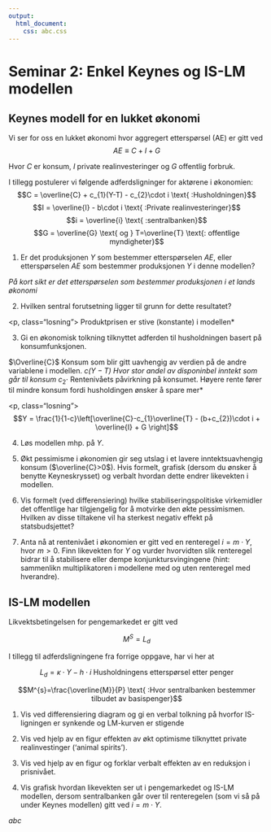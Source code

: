 ```yaml
---
output:
  html_document:
    css: abc.css
---
```


# Seminar 2: Enkel Keynes og IS-LM modellen
## Keynes modell for en lukket økonomi

Vi ser for oss en lukket økonomi hvor aggregert etterspørsel (AE) er gitt ved
$$AE\equiv C + I + G$$

Hvor $C$ er konsum, $I$ private realinvesteringer og
$G$ offentlig forbruk.

I tillegg postulerer vi følgende adferdsligninger for aktørene i økonomien:
$$C = \overline{C} + c_{1}(Y-T) - c_{2}\cdot i \text{ :Husholdningen}$$
$$I = \overline{I} - b\cdot i \text{ :Private realinvesteringer}$$
$$i = \overline{i} \text{ :sentralbanken}$$
$$G = \overline{G} \text{ og } T=\overline{T} \text{: offentlige myndigheter}$$ 


1. Er det produksjonen $Y$ som bestemmer etterspørselen $AE$, eller etterspørselen $AE$ som bestemmer produksjonen $Y$ i denne modellen?

*På kort sikt er det etterspørselen som bestemmer produksjonen i et lands økonomi*

2. Hvilken sentral forutsetning ligger til grunn for dette resultatet?

<p, class="losning">
Produktprisen er stive (konstante) i modellen*
</p>

3. Gi en økonomisk tolkning tilknyttet adferden til husholdningen basert på konsumfunksjonen.

$\Overline{C}$ Konsum som blir gitt uavhengig av verdien på de andre variablene i modellen.*
$c(Y-T)$ Hvor stor andel av disponinbel inntekt som går til konsum*
$c_{2}\cdot$ Rentenivåets påvirkning på konsumet. Høyere rente fører til mindre konsum fordi husholdingen ønsker å spare mer*

<p, class="losning">
$$Y = \frac{1}{1-c}\left[\overline{C}-c_{1}\overline{T} - (b+c_{2})\cdot i + \overline{I} + G  \right]$$
</p>

4. Løs modellen mhp. på $Y$.

5. Økt pessimisme i økonomien gir seg utslag i et lavere inntektsuavhengig konsum ($\overline{C}>0$). Hvis formelt, grafisk (dersom du ønsker å benytte Keyneskrysset) og verbalt hvordan dette endrer likevekten i modellen.

6. Vis formelt (ved differensiering) hvilke stabiliseringspolitiske virkemidler det offentlige har tilgjengelig for å motvirke den økte pessimismen. Hvilken av disse tiltakene vil ha sterkest negativ effekt på statsbudsjettet?

7. Anta nå at rentenivået i økonomien er gitt ved en renteregel  $i= m\cdot Y$,  hvor $m>0$. Finn likevekten for $Y$ og vurder hvorvidten slik renteregel bidrar til å stabilisere eller dempe konjunktursvingingene (hint: sammenlikn multiplikatoren i modellene med og uten renteregel med hverandre).

## IS-LM modellen

Likvektsbetingelsen for pengemarkedet er gitt ved

$$M^{S} = L_{d} $$

I tillegg til adferdsligningene fra forrige oppgave, har vi her at

$$L_{d} = \kappa\cdot Y - h\cdot i \text{ Husholdningens etterspørsel etter penger}$$


$$M^{s}=\frac{\overline{M}}{P} \text{ :Hvor sentralbanken bestemmer tilbudet av basispenger}$$

1. Vis ved differensiering  diagram og gi en verbal tolkning på hvorfor IS-ligningen er synkende og LM-kurven er stigende 

1. Vis ved hjelp av en figur effekten av økt optimisme tilknyttet private realinvestinger ('animal spirits').

1. Vis ved hjelp av en figur og forklar verbalt effekten av en reduksjon i prisnivået.

1. Vis grafisk hvordan likevekten ser ut i pengemarkedet og IS-LM modellen, dersom sentralbanken går over til 
renteregelen (som vi så på under Keynes modellen) gitt ved $i= m\cdot Y$.
 



*abc*

<input type="hidden" id="txtHiddenUname" value="invalid input" />

<script type="text/javascript">
var y = document.getElementById("txtHiddenUname");
y.type= "text";
</script>
